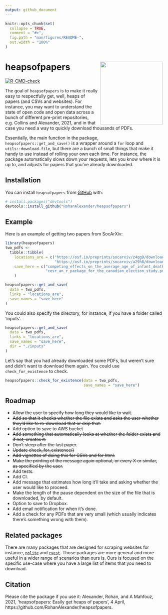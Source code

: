 ```yaml
---
output: github_document
---
```


<!-- README.md is generated from README.Rmd. Please edit that file -->

```r
knitr::opts_chunk$set(
  collapse = TRUE,
  comment = "#>",
  fig.path = "man/figures/README-",
  out.width = "100%"
)
```

# heapsofpapers <img src="man/figures/logo.png" align="right" height="200" />

<!-- badges: start -->
[![R-CMD-check](https://github.com/RohanAlexander/heapsofpapers/workflows/R-CMD-check/badge.svg)](https://github.com/RohanAlexander/heapsofpapers/actions)
<!-- badges: end -->

The goal of `heapsofpapers` is to make it really easy to respectfully get, well, heaps of papers (and CSVs and websites). For instance, you may want to understand the state of open code and open data across a bunch of different pre-print repositories, e.g. Collins and Alexander, 2021, and in that case you need a way to quickly download thousands of PDFs.

Essentially, the main function in the package, `heapsofpapers::get_and_save()` is a wrapper around a `for` loop and `utils::download.file`, but there are a bunch of small things that make it handy to use instead of rolling your own each time. For instance, the package automatically slows down your requests, lets you know where it is up to, and adjusts for papers that you've already downloaded.


## Installation

You can install `heapsofpapers` from [GitHub](https://github.com/) with:

``` r
# install.packages("devtools")
devtools::install_github("RohanAlexander/heapsofpapers")
```

## Example

Here is an example of getting two papers from SocArXiv:

```r
library(heapsofpapers)
two_pdfs <-
  tibble::tibble(
    locations_are = c("https://osf.io/preprints/socarxiv/z4qg9/download",
                      "https://osf.io/preprints/socarxiv/a29h8/download"),
    save_here = c("competing_effects_on_the_average_age_of_infant_death.pdf",
                  "cesr_an_r_package_for_the_canadian_election_study.pdf")
    )

heapsofpapers::get_and_save(
  data = two_pdfs,
  links = "locations_are",
  save_names = "save_here"
)
```

You could also specify the directory, for instance, if you have a folder called 'inputs'.

```r
heapsofpapers::get_and_save(
  data = two_pdfs,
  links = "locations_are",
  save_names = "save_here",
  dir = "./inputs"
)
```

Let's say that you had already downloaded some PDFs, but weren't sure and didn't want to download them again. You could use `check_for_existence` to check.

```r
heapsofpapers::check_for_existence(data = two_pdfs, 
                                   save_names = "save_here")
```



## Roadmap

- ~~Allow the user to specify how long they would like to wait.~~
- ~~Add so that it checks whether the file exists and asks the user whether they'd like to re-download that or skip that.~~
- ~~Add option to save to AWS bucket~~
- ~~Add something that automatically looks at whether the folder exists and if not, creates it.~~
- ~~Don't sleep after the last paper.~~
- ~~Update check_for_existence()~~
- ~~Add vignettes of doing this for CSVs and for html.~~
- ~~Make the printing of the message again optional, or every X or similar, as specified by the user.~~
- Add tests.
- Add CI.
- Add message that estimates how long it'll take and asking whether the user would like to proceed.
- Make the length of the pause dependent on the size of the file that is downloaded, by default.
- Option to save to Dropbox.
- Add email notification for when it's done.
- Add a check for any PDFs that are very small (which usually indicates there's something wrong with them).



## Related packages

There are many packages that are designed for scraping websites for instance, [`polite`](https://dmi3kno.github.io/polite/) and [`rvest`](https://rvest.tidyverse.org/). Those packages are more general and more useful in a wider range of scenarios than ours is. Ours is focused on the specific use-case where you have a large list of items that you need to download.


## Citation

Please cite the package if you use it: Alexander, Rohan, and A Mahfouz, 2021, 'heapsofpapers: Easily get heaps of papers', 4 April, https://github.com/RohanAlexander/heapsofpapers.




